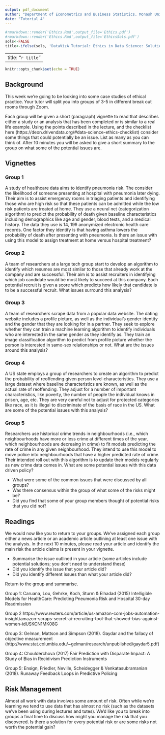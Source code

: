```yaml
---
output: pdf_document
author: "Department of Econometrics and Business Statistics, Monash University"
date: "Tutorial 4"
---
```


```r
#rmarkdown::render('Ethics.Rmd',output_file='Ethics.pdf')
#rmarkdown::render('Ethics.Rmd',output_file='EthicsSols.pdf')
sols<-FALSE
title<-ifelse(sols, 'DataVizA Tutorial: Ethics in Data Science: Solutions','DataVizA Tutorial: Ethics in Data Science')
```

---
title: "`r title`"
---

```r
knitr::opts_chunk$set(echo = TRUE)

```

## Background

This week we’re going to be looking into some case studies of ethical practice. Your tutor will split you into groups of 3-5 in different break out rooms through Zoom. 

Each group will be given a short (paragraph) vignette to read that describes either a study or an analysis that has been completed or is similar to a real life example. Using the points described in the lecture, and the checklist here (https://deon.drivendata.org/#data-science-ethics-checklist) consider some things that could potentially be an issue. List as many as you can think of. After 10 minutes you will be asked to give a short summary to the group on what some of the potential issues are. 

## Vignettes

### Group 1

A study of healthcare data aims to identify pneumonia risk. The consider the likelihood of someone presenting at hospital with pneumonia later dying. Their aim is to assist emergency rooms in triaging patients and identifying those who are high risk so that these patients can be admitted while the low risk patients are treated at home. They use a neural net (categorization algorithm) to predict the probability of death given baseline characteristics including demographics like age and gender, blood tests, and a medical history. The data they use is 14, 199 anonymized electronic health care records. One factor they identify is that having asthma lowers the probability of death after presenting with pneumonia. Is there an issue with using this model to assign treatment at home versus hospital treatment?

### Group 2

A team of researchers at a large tech group start to develop an algorithm to identify which resumes are most similar to those that already work at the company and are successful. Their aim is to assist recruiters in identifying which job candidate would be most likely to succeed at this company. Each potential recruit is given a score which predicts how likely that candidate is to be a successful recruit. What issues surround this analysis?

### Group 3
A team of researchers scrape data from a popular data website. The dating website includes a profile picture, as well as the individual’s gender identity and the gender that they are looking for in a partner. They seek to explore whether they can train a machine learning algorithm to identify individuals who are interested in the same gender as they identify as. They train an image classification algorithm to predict from profile picture whether the person is interested in same-sex relationships or not. What are the issues around this analysis? 

### Group 4
A US state employs a group of researchers to create an algorithm to predict the probability of reoffending given person level characteristics. They use a large dataset where baseline characteristics are known, as well as the actual rate of reoffending. They adjust for a number of important characteristics, like poverty, the number of people the individual knows in prison, age, etc. They are very careful not to adjust for protected categories like race, as it is illegal to discriminate of the basis of race in the US. What are some of the potential issues with this analysis?

### Group 5 
Researchers use historical crime trends in neighbourhoods (i.e., which neighbourhoods have more or less crime at different times of the year, which neighbourhoods are decreaing in crime) to fit models predicting the rate of crime in any given neighbourhood. They intend to use this model to move police into neighbourhoods that have a higher predicted rate of crime. Their intended roll out with this algorithm is to update their models regularly as new crime data comes in. What are some potential issues with this data driven policy?

  - What were some of the common issues that were discussed by all groups?
  - Was there consensus within the group of what some of the risks might be?
  - Did you find that some of your group members thought of potential risks that you did not?

## Readings

We would now like you to return to your groups. We’ve assigned each group either a news article or an academic article outlining at least one issue with the analysis. In the next 10 minutes, please read your article and identify the main risk the article claims is present in your vignette. 

  - Summarise the issue outlined in your article (some articles include potential solutions; you don’t need to understand these)
  - Did you identify the issue that your article did?
  - Did you identify different issues than what your article did?

Return to the group and summarise. 

Group 1:
Caruana, Lou, Gehrke, Koch, Sturm & Elhadad (2015) Intelligible Models for HealthCare: Predicting Pneumonia Risk and Hospital 30-day Readmission

Group 2
https://www.reuters.com/article/us-amazon-com-jobs-automation-insight/amazon-scraps-secret-ai-recruiting-tool-that-showed-bias-against-women-idUSKCN1MK08G

Group 3:
Gelman, Mattson and Simpson (2018).  Gaydar and the fallacy of objective measurement (http://www.stat.columbia.edu/~gelman/research/unpublished/gaydar5.pdf)

Group 4:
Choulderchova (2017) Fair Prediction with Disparate Impact: A Study of Bias in Recidivism Prediction Instruments

Group 5:
Ensign, Friedler, Neville, Scheidegger & Venkatasubramanian (2018). Runaway Feedback Loops in Predictive Policing

## Risk Management

Almost all work with data involves some amount of risk. Often while we’re learning we tend to use data that has almost no risk (such as the datasets we’ve been using during lectures and tutes). We’d like you to break into groups a final time to discuss how might you manage the risk that you discovered. Is there a solution for every potential risk or are some risks not worth the potential gain?

